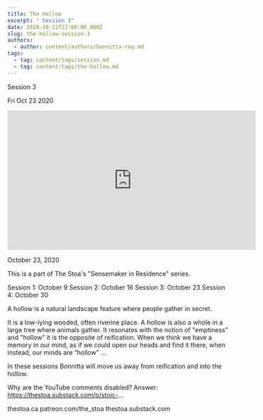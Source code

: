 ```yaml
---
title: The Hollow
excerpt: " Session 3"
date: 2020-10-22T22:00:00.000Z
slug: the-hollow-session-3
authors:
  - author: content/authors/bonnitta-roy.md
tags:
  - tag: content/tags/session.md
  - tag: content/tags/the-hollow.md
---
```




 Session 3

Fri Oct 23 2020

<iframe width="560" height="315" src="https://www.youtube.com/embed/AaoXkbFOy6g" title="The Hollow: Session 3 w/ Bonnitta Roy" frameborder="0" allow="accelerometer; autoplay; clipboard-write; encrypted-media; gyroscope; picture-in-picture" allowfullscreen ></iframe>

October 23, 2020

This is a part of The Stoa's "Sensemaker in Residence" series. 

Session 1: October 9
Session 2: October 16
Session 3: October 23
Session 4: October 30

A hollow is a natural landscape feature where people gather in secret.

It is a low-lying wooded, often riverine place. A hollow is also a whole in a large tree where animals gather. It resonates with the notion of "emptiness" and "hollow" it is the opposite of reification. When we think we have a memory in our mind, as if we could open our heads and find it there, when instead, our minds are “hollow" …

In these sessions Bonnitta will move us away from reification and into the hollow.

Why are the YouTube comments disabled? Answer: https://thestoa.substack.com/p/stoic-...

thestoa.ca
patreon.com/the_stoa
thestoa.substack.com


